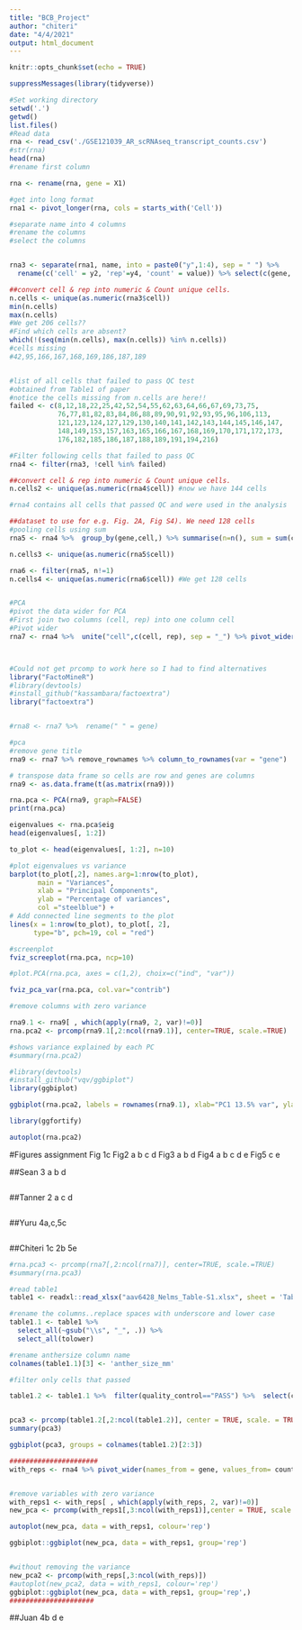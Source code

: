 ```yaml
---
title: "BCB_Project"
author: "chiteri"
date: "4/4/2021"
output: html_document
---
```


```r
knitr::opts_chunk$set(echo = TRUE)
```

```r
suppressMessages(library(tidyverse))
```

```r
#Set working directory
setwd('.')
getwd()
list.files()
#Read data
rna <- read_csv('./GSE121039_AR_scRNAseq_transcript_counts.csv')
#str(rna)
head(rna)
#rename first column

rna <- rename(rna, gene = X1)

#get into long format
rna1 <- pivot_longer(rna, cols = starts_with('Cell'))

#separate name into 4 columns
#rename the columns
#select the columns


rna3 <- separate(rna1, name, into = paste0("y",1:4), sep = " ") %>% 
  rename(c('cell' = y2, 'rep'=y4, 'count' = value)) %>% select(c(gene, cell, rep, count))

##convert cell & rep into numeric & Count unique cells.
n.cells <- unique(as.numeric(rna3$cell))
min(n.cells)
max(n.cells)
#We get 206 cells??
#Find which cells are absent?
which(!(seq(min(n.cells), max(n.cells)) %in% n.cells))
#cells missing
#42,95,166,167,168,169,186,187,189


#list of all cells that failed to pass QC test
#obtained from Table1 of paper
#notice the cells missing from n.cells are here!!
failed <- c(8,12,18,22,25,42,52,54,55,62,63,64,66,67,69,73,75,
            76,77,81,82,83,84,86,88,89,90,91,92,93,95,96,106,113,
            121,123,124,127,129,130,140,141,142,143,144,145,146,147,
            148,149,153,157,163,165,166,167,168,169,170,171,172,173,
            176,182,185,186,187,188,189,191,194,216)

#Filter following cells that failed to pass QC
rna4 <- filter(rna3, !cell %in% failed)

##convert cell & rep into numeric & Count unique cells.
n.cells2 <- unique(as.numeric(rna4$cell)) #now we have 144 cells

#rna4 contains all cells that passed QC and were used in the analysis

##dataset to use for e.g. Fig. 2A, Fig S4). We need 128 cells
#pooling cells using sum
rna5 <- rna4 %>%  group_by(gene,cell,) %>% summarise(n=n(), sum = sum(count))

n.cells3 <- unique(as.numeric(rna5$cell))

rna6 <- filter(rna5, n!=1)
n.cells4 <- unique(as.numeric(rna6$cell)) #We get 128 cells


#PCA
#pivot the data wider for PCA
#First join two columns (cell, rep) into one column cell
#Pivot wider
rna7 <- rna4 %>%  unite("cell",c(cell, rep), sep = "_") %>% pivot_wider(names_from = cell, values_from = count, names_prefix='cell')



#Could not get prcomp to work here so I had to find alternatives
library("FactoMineR")
#library(devtools)
#install_github("kassambara/factoextra")
library("factoextra")


#rna8 <- rna7 %>%  rename(" " = gene)

#pca
#remove gene title
rna9 <- rna7 %>% remove_rownames %>% column_to_rownames(var = "gene")

# transpose data frame so cells are row and genes are columns
rna9 <- as.data.frame(t(as.matrix(rna9)))

rna.pca <- PCA(rna9, graph=FALSE)
print(rna.pca)

eigenvalues <- rna.pca$eig
head(eigenvalues[, 1:2])

to_plot <- head(eigenvalues[, 1:2], n=10)

#plot eigenvalues vs variance
barplot(to_plot[,2], names.arg=1:nrow(to_plot), 
       main = "Variances",
       xlab = "Principal Components",
       ylab = "Percentage of variances",
       col ="steelblue") +
# Add connected line segments to the plot
lines(x = 1:nrow(to_plot), to_plot[, 2], 
      type="b", pch=19, col = "red")

#screenplot 
fviz_screeplot(rna.pca, ncp=10)
```
```r

#plot.PCA(rna.pca, axes = c(1,2), choix=c("ind", "var"))

fviz_pca_var(rna.pca, col.var="contrib")
```

```r

#remove columns with zero variance

rna9.1 <- rna9[ , which(apply(rna9, 2, var)!=0)]
rna.pca2 <- prcomp(rna9.1[,2:ncol(rna9.1)], center=TRUE, scale.=TRUE)

#shows variance explained by each PC
#summary(rna.pca2)
```

```r
#library(devtools)
#install_github("vqv/ggbiplot")
library(ggbiplot)

ggbiplot(rna.pca2, labels = rownames(rna9.1), xlab="PC1 13.5% var", ylab="PCA2 4.2% Var")

library(ggfortify)

autoplot(rna.pca2)
```
#Figures assignment
Fig 1c
Fig2 a b c d
Fig3 a b d
Fig4 a b c d e
Fig5 c e

##Sean 3 a b d
```r

```


##Tanner 2 a c d
```r

```

##Yuru 4a,c,5c
```r

```

##Chiteri 1c 2b 5e
```r
#rna.pca3 <- prcomp(rna7[,2:ncol(rna7)], center=TRUE, scale.=TRUE)
#summary(rna.pca3)

#read table1
table1 <- readxl::read_xlsx("aav6428_Nelms_Table-S1.xlsx", sheet = 'Table S1')

#rename the columns..replace spaces with underscore and lower case
table1.1 <- table1 %>%  
  select_all(~gsub("\\s", "_", .)) %>% 
  select_all(tolower)

#rename anthersize column name
colnames(table1.1)[3] <- 'anther_size_mm'

#filter only cells that passed

table1.2 <- table1.1 %>%  filter(quality_control=="PASS") %>%  select(cell_number, plant_number ,anther_size_mm)


pca3 <- prcomp(table1.2[,2:ncol(table1.2)], center = TRUE, scale. = TRUE)
summary(pca3)

ggbiplot(pca3, groups = colnames(table1.2)[2:3])
```


```r
######################
with_reps <- rna4 %>% pivot_wider(names_from = gene, values_from= count)


#remove variables with zero variance
with_reps1 <- with_reps[ , which(apply(with_reps, 2, var)!=0)]
new_pca <- prcomp(with_reps1[,3:ncol(with_reps1)],center = TRUE, scale. = TRUE)

autoplot(new_pca, data = with_reps1, colour='rep')

ggbiplot::ggbiplot(new_pca, data = with_reps1, group='rep')


#without removing the variance
new_pca2 <- prcomp(with_reps[,3:ncol(with_reps)])
#autoplot(new_pca2, data = with_reps1, colour='rep')
ggbiplot::ggbiplot(new_pca, data = with_reps1, group='rep',)
#####################

```

##Juan 4b d e
```r

```


